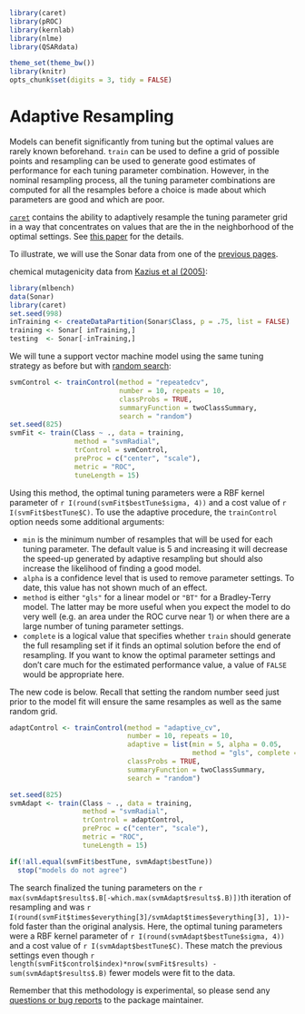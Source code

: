 ```r
library(caret)
library(pROC)
library(kernlab)
library(nlme)
library(QSARdata)

theme_set(theme_bw())
library(knitr)
opts_chunk$set(digits = 3, tidy = FALSE)

```
# Adaptive Resampling

Models can benefit significantly from tuning but the optimal values are rarely known beforehand. `train` can be used to define a grid of possible points and resampling can be used to generate good estimates of performance for each tuning parameter combination. However, in the nominal resampling process, all the tuning parameter combinations are computed for all the resamples before a choice is made about which parameters are good and which are poor.

[`caret`](http://cran.r-project.org/web/packages/caret/index.html) contains the ability to adaptively resample the tuning parameter grid in a way that concentrates on values that are the in the neighborhood of the optimal settings. See [this paper](http://arxiv.org/abs/1405.6974) for the details.

To illustrate, we will use the Sonar data from one of the [previous pages](https://topepo.github.io/caret/model-training-and-tuning.html#tune). 


chemical mutagenicity data from [Kazius et al (2005)](http://pubs.acs.org/doi/abs/10.1021/jm040835a):

```r
library(mlbench)
data(Sonar)
library(caret)
set.seed(998)
inTraining <- createDataPartition(Sonar$Class, p = .75, list = FALSE)
training <- Sonar[ inTraining,]
testing  <- Sonar[-inTraining,]
```

We will tune a support vector machine model using the same tuning strategy as before but with [random search](https://topepo.github.io/caret/random-hyperparameter-search.html): 

```r
svmControl <- trainControl(method = "repeatedcv",
                           number = 10, repeats = 10,
                           classProbs = TRUE,
                           summaryFunction = twoClassSummary,
                           search = "random")
set.seed(825)
svmFit <- train(Class ~ ., data = training,
                method = "svmRadial", 
                trControl = svmControl, 
                preProc = c("center", "scale"),
                metric = "ROC",
                tuneLength = 15)
```

Using this method, the optimal tuning parameters were a RBF kernel parameter of `r I(round(svmFit$bestTune$sigma, 4))` and a cost value of `r I(svmFit$bestTune$C)`. To use the adaptive procedure, the `trainControl` option needs some additional arguments:

 - `min` is the minimum number of resamples that will be used for each tuning parameter. The default value is 5 and increasing it will decrease the speed-up generated by adaptive resampling but should also increase the likelihood of finding a good model.
 - `alpha` is a confidence level that is used to remove parameter settings. To date, this value has not shown much of an effect.
 - `method` is either `"gls"` for a linear model or `"BT"` for a Bradley-Terry model. The latter may be more useful when you expect the model to do very well (e.g. an area under the ROC curve near 1) or when there are a large number of tuning parameter settings.
 - `complete` is a logical value that specifies whether `train` should generate the full resampling set if it finds an optimal solution before the end of resampling. If you want to know the optimal parameter settings and don't care much for the estimated performance value, a value of `FALSE` would be appropriate here.

The new code is below. Recall that setting the random number seed just prior to the model fit will ensure the same resamples as well as the same random grid.

```r
adaptControl <- trainControl(method = "adaptive_cv",
                             number = 10, repeats = 10,
                             adaptive = list(min = 5, alpha = 0.05, 
                                             method = "gls", complete = TRUE),
                             classProbs = TRUE,
                             summaryFunction = twoClassSummary,
                             search = "random")

set.seed(825)
svmAdapt <- train(Class ~ ., data = training,
                  method = "svmRadial", 
                  trControl = adaptControl, 
                  preProc = c("center", "scale"),
                  metric = "ROC",
                  tuneLength = 15)
```
```r
if(!all.equal(svmFit$bestTune, svmAdapt$bestTune))
  stop("models do not agree")
```
The search finalized the tuning parameters on the `r max(svmAdapt$results$.B[-which.max(svmAdapt$results$.B)])`th iteration of resampling and was `r I(round(svmFit$times$everything[3]/svmAdapt$times$everything[3], 1))`-fold faster than the original analysis. Here, the optimal tuning parameters were a RBF kernel parameter of `r I(round(svmAdapt$bestTune$sigma, 4))` and a cost value of `r I(svmAdapt$bestTune$C)`. These match the previous settings even though `r length(svmFit$control$index)*nrow(svmFit$results) - sum(svmAdapt$results$.B)` fewer models were fit to the data. 

Remember that this methodology is experimental, so please send any [questions or bug reports](https://github.com/topepo/caret/issues) to the package maintainer.
